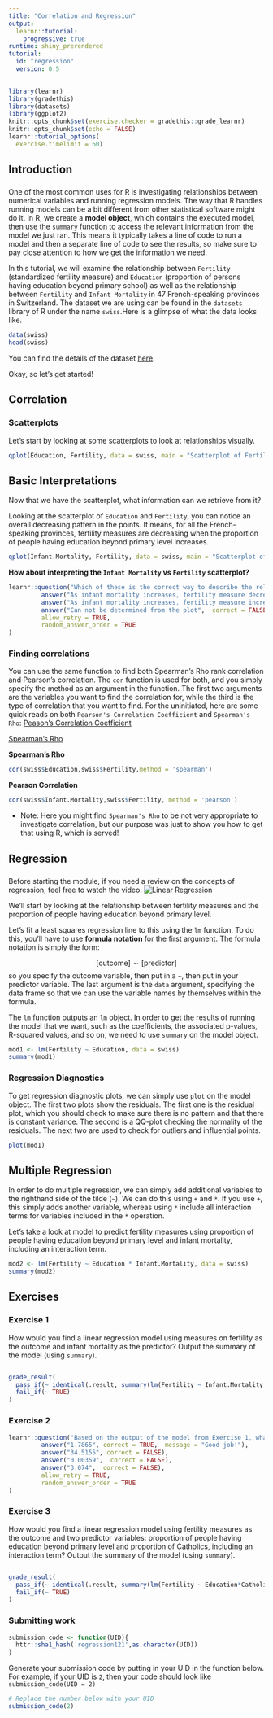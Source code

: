 ```yaml
---
title: "Correlation and Regression"
output: 
  learnr::tutorial:
    progressive: true
runtime: shiny_prerendered
tutorial:
  id: "regression"
  version: 0.5
---
```


```r
library(learnr)
library(gradethis)
library(datasets)
library(ggplot2)
knitr::opts_chunk$set(exercise.checker = gradethis::grade_learnr)
knitr::opts_chunk$set(echo = FALSE)
learnr::tutorial_options(
  exercise.timelimit = 60)
```

## Introduction

### 

One of the most common uses for R is investigating relationships between numerical variables and running regression models. The way that R handles running models can be a bit different from other statistical software might do it. In R, we create a **model object**, which contains the executed model, then use the `summary` function to access the relevant information from the model we just ran. This means it typically takes a line of code to run a model and then a separate line of code to see the results, so make sure to pay close attention to how we get the information we need.

In this tutorial, we will examine the relationship between `Fertility` (standardized fertility measure) and `Education` (proportion of persons having education beyond primary school) as well as the relationship between `Fertility` and `Infant Mortality` in 47 French-speaking provinces in Switzerland. The dataset we are using can be found in the `datasets` library of R under the name `swiss`.Here is a glimpse of what the data looks like.

```r
data(swiss)
head(swiss)
```

You can find the details of the dataset [here](https://stat.ethz.ch/R-manual/R-patched/library/datasets/html/swiss.html).

Okay, so let's get started!

## Correlation

### Scatterplots

Let's start by looking at some scatterplots to look at relationships visually.

```r
qplot(Education, Fertility, data = swiss, main = "Scatterplot of Fertility and Education")
```

## Basic Interpretations

Now that we have the scatterplot, what information can we retrieve from it?

Looking at the scatterplot of `Education` and `Fertility`, you can notice an overall decreasing pattern in the points. It means, for all the French- speaking provinces, fertility measures are decreasing when the proportion of people having education beyond primary level increases. 

```r
qplot(Infant.Mortality, Fertility, data = swiss, main = "Scatterplot of Fertility and Infant Mortality")
```

**How about interpreting the `Infant Mortality` vs `Fertility` scatterplot?**

```r
learnr::question("Which of these is the correct way to describe the relationship between 'Fertility' and 'Infant Mortality'?",
         answer("As infant mortality increases, fertility measure decreases", correct=FALSE),
         answer("As infant mortality increases, fertility measure increases as well", correct = TRUE,  message = "Good job!"),
         answer("Can not be determined from the plot",  correct = FALSE),
         allow_retry = TRUE,
         random_answer_order = TRUE
)
```


### Finding correlations

You can use the same function to find both Spearman's Rho rank correlation and Pearson's correlation. The `cor` function is used for both, and you simply specify the method as an argument in the function. The first two arguments are the variables you want to find the correlation for, while the third is the type of correlation that you want to find. For the uninitiated, here are some quick reads on both `Pearson's Correlation Coefficient` and `Spearman's Rho`:
[Peason's Correlation Coefficient](https://www.statisticshowto.com/probability-and-statistics/correlation-coefficient-formula/)


[Spearman's Rho](https://www.statisticshowto.com/probability-and-statistics/correlation-coefficient-formula/spearman-rank-correlation-definition-calculate/)

**Spearman's Rho**

```r
cor(swiss$Education,swiss$Fertility,method = 'spearman')
```

**Pearson Correlation**

```r
cor(swiss$Infant.Mortality,swiss$Fertility, method = 'pearson')
```

* Note: Here you might find `Spearman's Rho` to be not very appropriate to investigate correlation, but our purpose was just to show you how to get that using R, which is served!

## Regression

###
Before starting the module, if you need a review on the concepts of regression, feel free to watch the video. ![Linear Regression](https://www.youtube.com/watch?v=i032e6OGzUA)

We'll start by looking at the relationship between fertility measures and the proportion of people having education beyond primary level.

Let's fit a least squares regression line to this using the `lm` function. To do this, you'll have to use **formula notation** for the first argument. The formula notation is simply the form:
 
$$[\text{outcome}] \sim [\text{predictor}]$$
so you specify the outcome variable, then put in a `~`, then put in your predictor variable. The last argument is the `data` argument, specifying the data frame so that we can use the variable names by themselves within the formula. 

The `lm` function outputs an `lm` object. In order to get the results of running the model that we want, such as the coefficients, the associated p-values, R-squared values, and so on, we need to use `summary` on the model object. 
 
```r
mod1 <- lm(Fertility ~ Education, data = swiss)
summary(mod1)
```

### Regression Diagnostics

To get regression diagnostic plots, we can simply use `plot` on the model object. The first two plots show the residuals. The first one is the residual plot, which you should check to make sure there is no pattern and that there is constant variance. The second is a QQ-plot checking the normality of the residuals. The next two are used to check for outliers and influential points.

```r
plot(mod1)
```

## Multiple Regression

In order to do multiple regression, we can simply add additional variables to the righthand side of the tilde (`~`). We can do this using `+` and `*`. If you use `+`, this simply adds another variable, whereas using `*` include all interaction terms for variables included in the `*` operation. 

Let's take a look at model to predict fertility measures using proportion of people having education beyond primary level and infant mortality, including an interaction term.

```r
mod2 <- lm(Fertility ~ Education * Infant.Mortality, data = swiss)
summary(mod2)
```

## Exercises

### Exercise 1

How would you find a linear regression model using measures on fertility as the outcome and infant mortality as the predictor? Output the summary of the model (using `summary`).


```r
```

```r
grade_result(
  pass_if(~ identical(.result, summary(lm(Fertility ~ Infant.Mortality, data = swiss))), "Good Job!"),
  fail_if(~ TRUE)
)
```

### Exercise 2

```r
learnr::question("Based on the output of the model from Exercise 1, what is the coefficient for infant mortality (the slope of the regression line)?",
         answer("1.7865", correct = TRUE,  message = "Good job!"),
         answer("34.5155", correct = FALSE),
         answer("0.00359",  correct = FALSE),
         answer("3.074",  correct = FALSE),
         allow_retry = TRUE,
         random_answer_order = TRUE
)
```

### Exercise 3

How would you find a linear regression model using fertility measures as the outcome and two predictor variables: proportion of people having education beyond primary level and proportion of Catholics, including an interaction term? Output the summary of the model (using `summary`).


```r
```

```r
grade_result(
  pass_if(~ identical(.result, summary(lm(Fertility ~ Education*Catholic, data = swiss))), "Good Job!"),
  fail_if(~ TRUE)
)
```

### Submitting work

```r
submission_code <- function(UID){
  httr::sha1_hash('regression121',as.character(UID))
}
```

Generate your submission code by putting in your UID in the function below. For example, if your UID is `2`, then your code should look like `submission_code(UID = 2)`
```r
# Replace the number below with your UID
submission_code(2)
```
